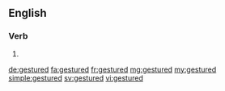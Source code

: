 ==English==

===Verb===
{{head|en}}

# {{en-past of|gesture}}

[[de:gestured]]
[[fa:gestured]]
[[fr:gestured]]
[[mg:gestured]]
[[my:gestured]]
[[simple:gestured]]
[[sv:gestured]]
[[vi:gestured]]